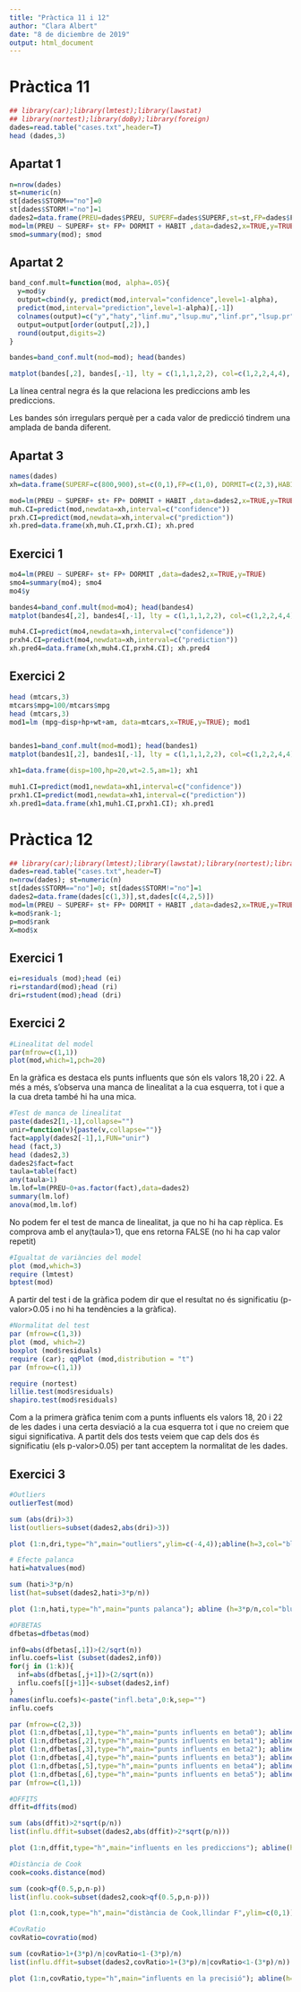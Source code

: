 ```yaml
---
title: "Pràctica 11 i 12"
author: "Clara Albert"
date: "8 de diciembre de 2019"
output: html_document
---
```

# Pràctica 11
```r
## library(car);library(lmtest);library(lawstat)
## library(nortest);library(doBy);library(foreign)
dades=read.table("cases.txt",header=T)
head (dades,3)
```

## Apartat 1
```r
n=nrow(dades)
st=numeric(n)
st[dades$STORM=="no"]=0
st[dades$STORM!="no"]=1
dades2=data.frame(PREU=dades$PREU, SUPERF=dades$SUPERF,st=st,FP=dades$FP,DORMIT=dades$DORMIT,HABIT=dades$HABIT); head(dades2)
mod=lm(PREU ~ SUPERF+ st+ FP+ DORMIT + HABIT ,data=dades2,x=TRUE,y=TRUE)
smod=summary(mod); smod
```

## Apartat 2
```r
band_conf.mult=function(mod, alpha=.05){
  y=mod$y
  output=cbind(y, predict(mod,interval="confidence",level=1-alpha),
  predict(mod,interval="prediction",level=1-alpha)[,-1])
  colnames(output)=c("y","haty","linf.mu","lsup.mu","linf.pr","lsup.pr")
  output=output[order(output[,2]),]
  round(output,digits=2)
}

bandes=band_conf.mult(mod=mod); head(bandes)

matplot(bandes[,2], bandes[,-1], lty = c(1,1,1,2,2), col=c(1,2,2,4,4), type = "l", ylab = "prediccions, intervals i observacions", xlab="prediccions", main="bandes de conf. (vermell) i de predic. (blau)", cex.main=.8);points(bandes[,2], bandes[,1],pch=19)
```

La línea central negra és la que relaciona les prediccions amb les prediccions. 

Les bandes són irregulars perquè per a cada valor de predicció tindrem una amplada de banda diferent. 

## Apartat 3
```r
names(dades)
xh=data.frame(SUPERF=c(800,900),st=c(0,1),FP=c(1,0), DORMIT=c(2,3),HABIT=c(5,5)); xh

mod=lm(PREU ~ SUPERF+ st+ FP+ DORMIT + HABIT ,data=dades2,x=TRUE,y=TRUE)
muh.CI=predict(mod,newdata=xh,interval=c("confidence"))
prxh.CI=predict(mod,newdata=xh,interval=c("prediction"))
xh.pred=data.frame(xh,muh.CI,prxh.CI); xh.pred
```
## Exercici 1
```r
mo4=lm(PREU ~ SUPERF+ st+ FP+ DORMIT ,data=dades2,x=TRUE,y=TRUE)
smo4=summary(mo4); smo4
mo4$y

bandes4=band_conf.mult(mod=mo4); head(bandes4)
matplot(bandes4[,2], bandes4[,-1], lty = c(1,1,1,2,2), col=c(1,2,2,4,4), type = "l", ylab = "prediccions, intervals i observacions", xlab="prediccions", main="bandes de conf. (vermell) i de predic. (blau)", cex.main=.8);points(bandes4[,2], bandes4[,1],pch=19)

muh4.CI=predict(mo4,newdata=xh,interval=c("confidence"))
prxh4.CI=predict(mo4,newdata=xh,interval=c("prediction"))
xh.pred4=data.frame(xh,muh4.CI,prxh4.CI); xh.pred4
```


## Exercici 2
```r
head (mtcars,3)
mtcars$mpg=100/mtcars$mpg
head (mtcars,3)
mod1=lm (mpg~disp+hp+wt+am, data=mtcars,x=TRUE,y=TRUE); mod1


bandes1=band_conf.mult(mod=mod1); head(bandes1)
matplot(bandes1[,2], bandes1[,-1], lty = c(1,1,1,2,2), col=c(1,2,2,4,4), type = "l", ylab = "prediccions, intervals i observacions", xlab="prediccions", main="bandes de conf. (vermell) i de predic. (blau)", cex.main=.8);points(bandes1[,2], bandes1[,1],pch=19)

xh1=data.frame(disp=100,hp=20,wt=2.5,am=1); xh1

muh1.CI=predict(mod1,newdata=xh1,interval=c("confidence"))
prxh1.CI=predict(mod1,newdata=xh1,interval=c("prediction"))
xh.pred1=data.frame(xh1,muh1.CI,prxh1.CI); xh.pred1
```

# Pràctica 12
```r
## library(car);library(lmtest);library(lawstat);library(nortest);library(doBy);library(foreign)
dades=read.table("cases.txt",header=T)
n=nrow(dades); st=numeric(n)
st[dades$STORM=="no"]=0; st[dades$STORM!="no"]=1
dades2=data.frame(dades[c(1,3)],st,dades[c(4,2,5)])
mod=lm(PREU ~ SUPERF+ st+ FP+ DORMIT + HABIT ,data=dades2,x=TRUE,y=TRUE)
k=mod$rank-1; 
p=mod$rank 
X=mod$x
```

## Exercici 1
```r
ei=residuals (mod);head (ei)
ri=rstandard(mod);head (ri)
dri=rstudent(mod);head (dri)
```

## Exercici 2
```r
#Linealitat del model
par(mfrow=c(1,1))
plot(mod,which=1,pch=20) 
```

En la gràfica es destaca els punts influents que són els valors 18,20 i 22. A més a més, s'observa una manca de linealitat a la cua esquerra, tot i que a la cua dreta també hi ha una mica. 

```r
#Test de manca de linealitat
paste(dades2[1,-1],collapse="")
unir=function(v){paste(v,collapse="")}
fact=apply(dades2[-1],1,FUN="unir")
head (fact,3)
head (dades2,3)
dades2$fact=fact
taula=table(fact)
any(taula>1)
lm.lof=lm(PREU~0+as.factor(fact),data=dades2)
summary(lm.lof)
anova(mod,lm.lof)
```

No podem fer el test de manca de linealitat, ja que no hi ha cap rèplica. Es comprova amb el any(taula>1), que ens retorna FALSE (no hi ha cap valor repetit)

```r
#Igualtat de variàncies del model
plot (mod,which=3)
require (lmtest)
bptest(mod)
```

A partir del test i de la gràfica podem dir que el resultat no és significatiu (p-valor>0.05 i no hi ha tendències a la gràfica). 

```r
#Normalitat del test
par (mfrow=c(1,3))
plot (mod, which=2)
boxplot (mod$residuals)
require (car); qqPlot (mod,distribution = "t")
par (mfrow=c(1,1))

require (nortest)
lillie.test(mod$residuals)
shapiro.test(mod$residuals)
```

Com a la primera gràfica tenim com a punts influents els valors 18, 20 i 22 de les dades i una certa desviació a la cua esquerra tot i que no creiem que sigui significativa. A partit dels dos tests veiem que cap dels dos és significatiu (els p-valor>0.05) per tant acceptem la normalitat de les dades. 

## Exercici 3
```r
#Outliers
outlierTest(mod)

sum (abs(dri)>3)
list(outliers=subset(dades2,abs(dri)>3))

plot (1:n,dri,type="h",main="outliers",ylim=c(-4,4));abline(h=3,col="blue",lwd=2);abline(h=-3,col="blue",lwd=2)

# Efecte palanca
hati=hatvalues(mod)

sum (hati>3*p/n)
list(hat=subset(dades2,hati>3*p/n))

plot (1:n,hati,type="h",main="punts palanca"); abline (h=3*p/n,col="blue",lwd=2)

#DFBETAS
dfbetas=dfbetas(mod)

inf0=abs(dfbetas[,1])>(2/sqrt(n))
influ.coefs=list (subset(dades2,inf0))
for(j in (1:k)){
  inf=abs(dfbetas[,j+1])>(2/sqrt(n))
  influ.coefs[[j+1]]<-subset(dades2,inf)
}
names(influ.coefs)<-paste("infl.beta",0:k,sep="")
influ.coefs

par (mfrow=c(2,3))
plot (1:n,dfbetas[,1],type="h",main="punts influents en beta0"); abline (h=2/sqrt(n),col="blue",lwd=2);abline (h=-2/sqrt(n),col="blue",lwd=2)
plot (1:n,dfbetas[,2],type="h",main="punts influents en beta1"); abline (h=2/sqrt(n),col="blue",lwd=2);abline (h=-2/sqrt(n),col="blue",lwd=2)
plot (1:n,dfbetas[,3],type="h",main="punts influents en beta2"); abline (h=2/sqrt(n),col="blue",lwd=2);abline (h=-2/sqrt(n),col="blue",lwd=2)
plot (1:n,dfbetas[,4],type="h",main="punts influents en beta3"); abline (h=2/sqrt(n),col="blue",lwd=2);abline (h=-2/sqrt(n),col="blue",lwd=2)
plot (1:n,dfbetas[,5],type="h",main="punts influents en beta4"); abline (h=2/sqrt(n),col="blue",lwd=2);abline (h=-2/sqrt(n),col="blue",lwd=2)
plot (1:n,dfbetas[,6],type="h",main="punts influents en beta5"); abline (h=2/sqrt(n),col="blue",lwd=2);abline (h=-2/sqrt(n),col="blue",lwd=2)
par (mfrow=c(1,1))

#DFFITS
dffit=dffits(mod)

sum (abs(dffit)>2*sqrt(p/n))
list(influ.dffit=subset(dades2,abs(dffit)>2*sqrt(p/n)))

plot (1:n,dffit,type="h",main="influents en les prediccions"); abline(h=2*sqrt(p/n),col="blue",lwd=2); abline(h=-2*sqrt(p/n),col="blue",lwd=2)

#Distància de Cook
cook=cooks.distance(mod)

sum (cook>qf(0.5,p,n-p))
list(influ.cook=subset(dades2,cook>qf(0.5,p,n-p)))

plot (1:n,cook,type="h",main="distància de Cook,llindar F",ylim=c(0,1)); abline(h=qf(0.5,p,n-p),col="blue",lwd=2)

#CovRatio
covRatio=covratio(mod)

sum (covRatio>1+(3*p)/n|covRatio<1-(3*p)/n)
list(influ.dffit=subset(dades2,covRatio>1+(3*p)/n|covRatio<1-(3*p)/n))

plot (1:n,covRatio,type="h",main="influents en la precisió"); abline(h=1+(3*p)/n,col="blue",lwd=2);abline(h=1-(3*p)/n,col="blue",lwd=2)
```


